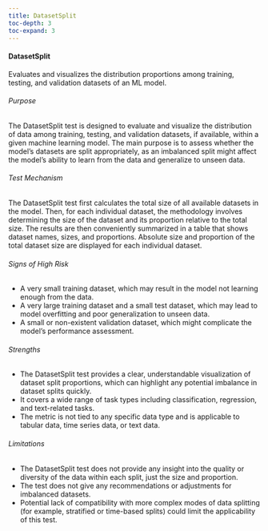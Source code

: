 ```yaml
---
title: DatasetSplit
toc-depth: 3
toc-expand: 3
---
```








#### DatasetSplit

Evaluates and visualizes the distribution proportions among training, testing, and validation datasets of an ML
model.

###### Purpose

The DatasetSplit test is designed to evaluate and visualize the distribution of data among training, testing, and
validation datasets, if available, within a given machine learning model. The main purpose is to assess whether the
model's datasets are split appropriately, as an imbalanced split might affect the model's ability to learn from the
data and generalize to unseen data.

###### Test Mechanism

The DatasetSplit test first calculates the total size of all available datasets in the model. Then, for each
individual dataset, the methodology involves determining the size of the dataset and its proportion relative to the
total size. The results are then conveniently summarized in a table that shows dataset names, sizes, and
proportions. Absolute size and proportion of the total dataset size are displayed for each individual dataset.

###### Signs of High Risk

- A very small training dataset, which may result in the model not learning enough from the data.
- A very large training dataset and a small test dataset, which may lead to model overfitting and poor
generalization to unseen data.
- A small or non-existent validation dataset, which might complicate the model's performance assessment.

###### Strengths

- The DatasetSplit test provides a clear, understandable visualization of dataset split proportions, which can
highlight any potential imbalance in dataset splits quickly.
- It covers a wide range of task types including classification, regression, and text-related tasks.
- The metric is not tied to any specific data type and is applicable to tabular data, time series data, or text
data.

###### Limitations

- The DatasetSplit test does not provide any insight into the quality or diversity of the data within each split,
just the size and proportion.
- The test does not give any recommendations or adjustments for imbalanced datasets.
- Potential lack of compatibility with more complex modes of data splitting (for example, stratified or time-based
splits) could limit the applicability of this test.




 